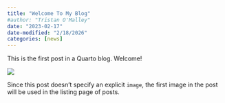 ```yaml
---
title: "Welcome To My Blog"
#author: "Tristan O'Malley"
date: "2023-02-17"
date-modified: "2/18/2026"
categories: [news]
---
```


This is the first post in a Quarto blog. Welcome!

![](thumbnail.jpg)

Since this post doesn't specify an explicit `image`, the first image in the post will be used in the listing page of posts.
